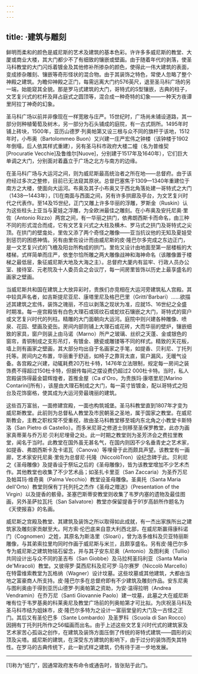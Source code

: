 ```yaml
---
---
---
```

title: ·建筑与雕刻
---




鲜明而柔和的颜色是威尼斯的艺术及建筑的基本色彩。许许多多威尼斯的教堂、大厦或商业大楼，其大门都少不了有细致的镶嵌或壁画。由于随着年代的剥落，使圣马科教堂的大门闪烁着镀金及其他修补所掺杂的颜色，使得此一伟大建筑的表面，变成掺杂雕刻、镶嵌等奇形怪状的混合物。由于其装饰之特色，常使人忽略了整个神殿之建筑。为瞻仰神殿之正门，每需远离大门约576英尺，退至圣马科广场的另一端，始能窥其全貌。那是罗马式建筑的大门，哥特式的S型镶嵌，古典的柱子，文艺复兴式的栏杆及拜占庭式之圆顶等，混合成一种奇特的幻象——一种天方夜谭里阿拉丁神奇的幻象。

圣马科广场以前并非像现在一样宽敞与庄严。15世纪时，广场尚未铺设道路，其一部分则种植葡萄及树木，另一部分为石头铺成的庭院，有一古式厕所。1495年时铺上砖块，1500年，亚历山德罗·列奥帕第又设三根与众不同的旗杆于该地，1512年时，小布奥（Bartolommeo Buon）又兴建一庄严宏伟之钟楼（该钟楼于1902年倒塌，后人依其样式重建），另有圣马科市政府大楼二幢（名为普维契[Procuratie Vecchie]及鲁维尔[Nuove]，分别建于1517年及1640年），它们巨大单调之大门，分别面对着矗立于广场之北方与南方的边缘。

在圣马科广场与大运河之间，则为威尼斯最高统治者之所在地——总督府。由于该府经过多次之整修，目前已无法窥其原状。总督巴塞焦于1309—1340年重建位于南方之大楼，使面向大运河。布奥及其子小布奥又于西北角落处建一哥特式之大门（1438—1443年），[1]在南面与西面之间，另有许多拱廊及亭台，为文艺复兴时代之代表作。至14及15世纪，正门又雕上许多华丽的浮雕，罗斯金（Ruskin）认为这些柱头上亚当与夏娃之浮雕，为全欧洲最佳之雕刻。在小布奥及安托尼奥·里佐（Antonio Rizzo）两宫之间，有一华丽之拱门，依弗朗西斯卡而命名，由三种不同的形式混合而成，它有文艺复兴式之大柱及横木、罗马式之拱门及哥特式之尖顶。在拱门的壁龛处，里佐又添了两个奇怪之雕像——亚当抗议他的无知及夏娃受到惩罚的困惑神情。另有由里佐设计而由威尼斯的皮·隆巴尔多完成之东边正门，是一文艺复兴式的飞檐及阳台所构成的拱门。里佐又设计由地面至第一层楼板的大楼梯，式样简单而庄严，依奎尔恰所雕之两大雕像战神和海神命名（该雕像置于楼梯之最低层，象征威尼斯大地及大海之主）。总督府大厦内有监牢、行政人员办公室、接待室、元老院及十人委员会之会议厅，每一间房里皆饰以历史上最享盛名的画家之壁画。

当威尼斯共和国在建筑上大放异彩时，贵族们亦竞相在大运河旁建筑私人宫殿。其中较具声名者，如吉斯提尼亚尼、康塔里尼及格巴巴里（Gritti'Barbari）……欲描述其建筑之宏伟，装饰之瑰丽，不应以剥落之现状为准，应就15、16世纪之全盛时期准。每一座宫殿皆有白色大理石或斑纹石或蛇纹石镶嵌之大门，哥特式的窗户或文艺复兴时代的列柱。精雕的大门面朝向大运河。庭院中则兴建各种雕像、喷泉、花园、壁画及瓷缶。房间内部则铺上大理石或花砖，大而华丽的壁炉，镶嵌细致的家具，窗户则装上由马诺（Marno）所产之玻璃、丝织之天蓬、金或银色的窗帘，青铜制成之支形吊灯，有镀金、搪瓷或雕镂等不同的样式。精致的天花板，墙上则有画家之壁画，其大部分均出自于名画家之手笔，如提香、贝利尼、丁托列托等。房间内之布置，华丽重于舒适，如椅子之靠背太直，窗户漏风，无暖气设备。各宫殿之兴建，动辄耗费20万杜卡特，1476年立法限制，规定每一房间之装饰费不得超过150杜卡特，但据传每间之摆设费仍超过2 000杜卡特。当时，私人宫殿装饰得最金碧辉煌者，首推金屋（Ca d'Oro，为贵族玛·康塔里尼[Marino Contarini]所有），该屋由大理石制成之大门，每一英寸皆镀金，配以哥特式之阳台及花饰窗格，使其成为大运河旁最瑰丽的建筑。

这些百万富翁，一面修建宫殿，一面也构筑城堡。圣马科教堂直到1807年才变为威尼斯教堂。此前则为总督私人教堂及市民朝圣之圣地，属于国家之教堂。在威尼斯教会，主教之职权常不受重视，故由圣马科教堂移至城内东北角之小教堂卡斯特洛（San Pietro di Castello）。而多米尼哥之修道士则移至圣保罗教堂，此亦为画家真蒂莱与乔万尼·贝利尼埋骨之处。此一时期之教堂则为圣芳济会之费拉里教堂，闻名于当时。此教堂在国外虽无甚名气，在国内则因不少名垂青史之艺术家，如提香、弗朗西斯卡及卡诺瓦（Canova）等埋骨于此而颇具声望。该教堂有一画廊，艺术家安托尼奥·里佐为总督尼·托隆（NiccolòTron）设纪念碑于此。贝利尼之《圣母雕像》及提香设于祭坛之后的《圣母雕像》，皆为该教堂增加不少艺术杰作。其他教堂也收集了不少艺术品；如圣扎卡里亚（San Zaccaria）为圣乔万尼及帕耳玛·维奇奥（Palma Vecchio）教堂设圣母雕像。圣奥托（Santa Maria dell'Orto）教堂则保有丁托列托之杰作《圣母之赠送》（Presentation of the Virgin）以及提香的骸骨。圣塞巴斯蒂安教堂则收集了韦罗内塞的遗物及最佳图画，另外圣萨拉瓦托（San Salvatore）教堂亦保留提香于91岁高龄所作题名为《天使报喜》的名画。

威尼斯之宫殿及教堂、其建筑及装饰之所以取得如此成就，有一杰出家族所出之建筑家及雕刻家贡献至大。阿方索·伦巴底来自意大利西北部，在威尼斯赢得康科诺门（Cognomen）之姓，其原名为斯洛里（Sloari），曾为洛多维科及贝亚特丽斯雕像，与其弟索拉里均同时作画于威尼斯与米兰，且颇享盛名。另有皮·隆巴尔多专为威尼斯之建筑物铭石留念，并与其子安东尼奥（Antonio）及图利奥（Tullio）共同设计出与众不同的圣吉布（San Giobbe）及马拉柯圣玛利亚（Santa Maria de'Miracoli）教堂。又彼得罗·莫西尼科及尼可罗·马尔赛罗（Niccolò Marcello）在特雷维索教堂为瓦格纳（Wagner）设计坟墓。这些坟墓或其他建筑，大都由当地之富豪商人所支持。皮·隆巴尔多在总督府即有不少建筑及雕刻作品。安东尼奥与图利奥由于得到亚历山德罗·列奥帕第之资助，为安·温得拉明（Andrea Vendramin）在乔万尼（Santi Giovannie Paolo）建一坟墓，此墓之大在威尼斯唯有位于韦罗基奥的科莱奥尼及教堂广场前的列奥帕第才可比拟。为庆祝圣马科及圣马科市结为姐妹市，皮·隆巴尔多特为之设计一富丽堂皇的大门及一古怪之正门。其后又有圣伦巴多（Sante Lombardo）及圣罗科（Scuola di San Rocco）因拥有丁托列托所作之56幅画而出名。由于上述这些文艺复兴时代式的建筑家及艺术家苦心孤诣之创作，在建筑及装饰方面压倒了传统的哥特式建筑——圆形的尖顶及尖塔。威尼斯的建筑，在深受东方建筑的影响下，由于过分的装饰而失其特性。在罗马的古典传统下，此一新式样之建筑，仍有待于进一步地发展。



* * *



[1]称为“纸门”，因通常政府发布命令或通告时，皆张贴于此门。